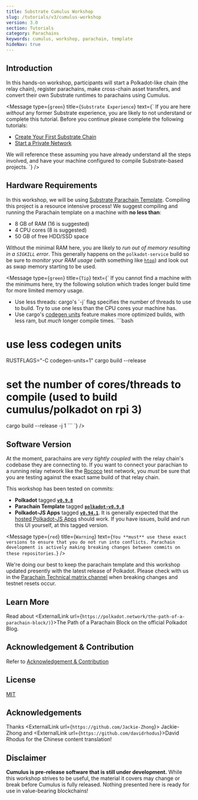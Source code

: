 ```yaml
---
title: Substrate Cumulus Workshop
slug: /tutorials/v3/cumulus-workshop
version: 3.0
section: Tutorials
category: Parachains
keywords: cumulus, workshop, parachain, template
hideNav: true
---
```


## Introduction

In this hands-on workshop, participants will start a Polkadot-like chain (the relay chain), register
parachains, make cross-chain asset transfers, and convert their own Substrate runtimes to parachains
using Cumulus.

<Message
  type={`green`}
  title={`Substrate Experience`}
  text={`
  If you are here _without_ any former Substrate experience, you are likely to not understand or
complete this tutorial. Before you continue please complete the following tutorials:
  - [Create Your First Substrate Chain](../../v3/tutorials/create-your-first-substrate-chain)
  - [Start a Private Network](../../v3/tutorials/private-network)
  
  We will reference these assuming you have already understand all the steps involved, and
have your machine configured to compile Substrate-based projects.
  `}
/>

## Hardware Requirements

In this workshop, we will be using [Substrate Parachain Template](https://github.com/substrate-developer-hub/substrate-parachain-template). Compiling this project is a resource intensive
process! We suggest compiling and running the Parachain template on a machine with **no less than**:

- 8 GB of RAM (16 is suggested)
- 4 CPU cores (8 is suggested)
- 50 GB of free HDD/SSD space

Without the minimal RAM here, you are likely to _run out of memory resulting in a `SIGKILL`
error_. This generally happens on the `polkadot-service` build so be sure to _monitor your RAM
usage_ (with something like [`htop`](https://htop.dev/)) and look out as swap memory starting to be
used.

<Message
  type={`green`}
  title={`Tip`}
  text={`
If you cannot find a machine with the minimums here, try the following solution which trades longer build
time for more limited memory usage.
- Use less threads: cargo's \`-j\` flag specifies the number of threads to use to build. Try to use one less than the CPU cores your machine has.
- Use cargo's [codegen units](https://doc.rust-lang.org/cargo/reference/profiles.html#codegen-units)
  feature makes more optimized builds, with less ram, but _much_ longer compile times.
\`\`\`bash
# use less codegen units
RUSTFLAGS="-C codegen-units=1" cargo build --release
# set the number of cores/threads to compile (used to build cumulus/polkadot on rpi 3)
cargo build --release -j 1
\`\`\`
`}
/>

## Software Version

At the moment, parachains are _very tightly coupled_ with the relay chain's codebase they are
connecting to. If you want to connect your parachian to a running relay network like the
[Rococo](https://wiki.polkadot.network/docs/en/build-parachains-rococo) test network, you _must_ be
sure that you are testing against the exact same build of that relay chain.

This workshop has been tested on commits:

- **Polkadot** tagged [**`v0.9.8`**](https://github.com/paritytech/polkadot/tree/v0.9.8)
- **Parachain Template** tagged [**`polkadot-v0.9.8`**](https://github.com/substrate-developer-hub/substrate-parachain-template/tree/polkadot-v0.9.8)
- **Polkadot-JS Apps** tagged [**`v0.94.1`**](https://github.com/polkadot-js/apps/tree/v0.94.1).
  It is generally expected that the [hosted Polkadot-JS Apps](https://polkadot.js.org/apps/#/explorer) should work. If you have issues, build and run this UI yourself, at this tagged version.


<Message
  type={`red`}
  title={`Warning`}
  text={`You **must** use these exact versions to ensure that you do not run into conflicts.
  Parachain development is actively making breaking changes between commits on these
  repositories.`}
/>

We're doing our best to keep the parachain template and this workshop updated presently
with the latest release of Polkadot. Please check with us in the [Parachain Technical matrix channel](https://matrix.to/#/#parachain-technical:matrix.parity.io)
when breaking changes and testnet resets occur.

## Learn More

Read about <ExternalLink url={`https://polkadot.network/the-path-of-a-parachain-block/)`}>The Path of a Parachain Block </ExternalLink>
on the official Polkadot Blog.

## Acknowledgement & Contribution

Refer to [Acknowledgement & Contribution](acknowledgement-contribution.md)

## License

[MIT](LICENCE)

## Acknowledgements

Thanks <ExternalLink url={`https://github.com/Jackie-Zhong`}> Jackie-Zhong </ExternalLink> and <ExternalLink url={`https://github.com/davidrhodus`}>David Rhodus </ExternalLink>
for the Chinese content translation!

## Disclaimer

**Cumulus is pre-release software that is still under development.** While this workshop strives to
be useful, the material it covers may change or break before Cumulus is fully released. Nothing
presented here is ready for use in value-bearing blockchains!
